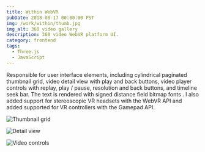 ```yaml
---
title: Within WebVR
pubDate: 2018-08-17 00:00:00 PST
img: /work/within/thumb.jpg
img_alt: 360 video gallery
description: 360 video WebVR platform UI.
category: frontend
tags:
  - Three.js
  - JavaScript
---
```


<YouTube id="hiWhFarz-GA" />

Responsible for user interface elements, including cylindrical paginated thumbnail grid, video
detail view with play and back buttons, video player controls with replay, play / pause, resolution
and back buttons, and timeline seek bar. The text is rendered with signed distance field bitmap
fonts . I also added support for stereoscopic VR headsets with the WebVR API and added supported for
VR controllers with the Gamepad API.

![Thumbnail grid](/work/within/gallery.jpg)

![Detail view](/work/within/detail-view.jpg)

![Video controls](/work/within/video-controls.jpg)
